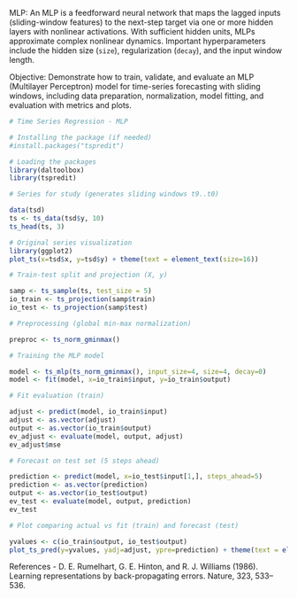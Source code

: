 MLP: An MLP is a feedforward neural network that maps the lagged inputs (sliding-window features) to the next-step target via one or more hidden layers with nonlinear activations. With sufficient hidden units, MLPs approximate complex nonlinear dynamics. Important hyperparameters include the hidden size (`size`), regularization (`decay`), and the input window length.

Objective: Demonstrate how to train, validate, and evaluate an MLP (Multilayer Perceptron) model for time-series forecasting with sliding windows, including data preparation, normalization, model fitting, and evaluation with metrics and plots.

```r
# Time Series Regression - MLP

# Installing the package (if needed)
#install.packages("tspredit")
```

```r
# Loading the packages
library(daltoolbox)
library(tspredit) 
```


```r
# Series for study (generates sliding windows t9..t0)

data(tsd)
ts <- ts_data(tsd$y, 10)
ts_head(ts, 3)
```

```r
# Original series visualization
library(ggplot2)
plot_ts(x=tsd$x, y=tsd$y) + theme(text = element_text(size=16))
```

```r
# Train-test split and projection (X, y)

samp <- ts_sample(ts, test_size = 5)
io_train <- ts_projection(samp$train)
io_test <- ts_projection(samp$test)
```

```r
# Preprocessing (global min-max normalization)

preproc <- ts_norm_gminmax()
```

```r
# Training the MLP model

model <- ts_mlp(ts_norm_gminmax(), input_size=4, size=4, decay=0)
model <- fit(model, x=io_train$input, y=io_train$output)
```

```r
# Fit evaluation (train)

adjust <- predict(model, io_train$input)
adjust <- as.vector(adjust)
output <- as.vector(io_train$output)
ev_adjust <- evaluate(model, output, adjust)
ev_adjust$mse
```

```r
# Forecast on test set (5 steps ahead)

prediction <- predict(model, x=io_test$input[1,], steps_ahead=5)
prediction <- as.vector(prediction)
output <- as.vector(io_test$output)
ev_test <- evaluate(model, output, prediction)
ev_test
```

```r
# Plot comparing actual vs fit (train) and forecast (test)

yvalues <- c(io_train$output, io_test$output)
plot_ts_pred(y=yvalues, yadj=adjust, ypre=prediction) + theme(text = element_text(size=16))
```

References
- D. E. Rumelhart, G. E. Hinton, and R. J. Williams (1986). Learning representations by back-propagating errors. Nature, 323, 533–536.
